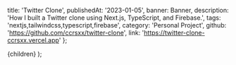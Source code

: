 
  title: 'Twitter Clone',
  publishedAt: '2023-01-05',
  banner: Banner,
  description:
    'How I built a Twitter clone using Next.js, TypeScript, and Firebase.',
  tags: 'nextjs,tailwindcss,typescript,firebase',
  category: 'Personal Project',
  github: 'https://github.com/ccrsxx/twitter-clone',
  link: 'https://twitter-clone-ccrsxx.vercel.app'
};


  <ContentLayout meta={meta}>{children}</ContentLayout>
);

